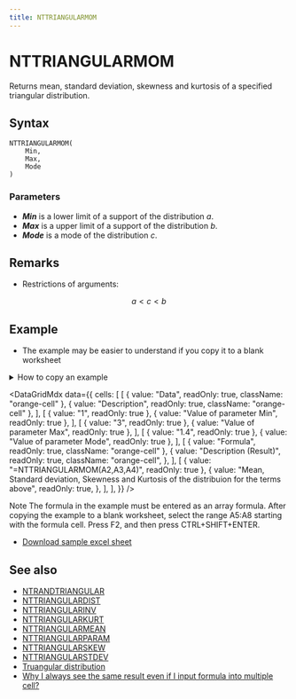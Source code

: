 ```yaml
---
title: NTTRIANGULARMOM
---
```



# NTTRIANGULARMOM

Returns mean, standard deviation, skewness and kurtosis of a specified triangular distribution.

## Syntax

```excel
NTTRIANGULARMOM(
    Min,
    Max,
    Mode
)
```

### Parameters

- **_Min_** is a lower limit of a support of the distribution $a$.
- **_Max_** is a upper limit of a support of the distribution $b$.
- **_Mode_** is a mode of the distribution $c$.

## Remarks

- Restrictions of arguments:

$$
  a<c<b
$$

## Example

- The example may be easier to understand if you copy it to a blank worksheet

<details>
  <summary>How to copy an example</summary>

1.  Create a blank workbook or worksheet.
2.  Select the example in the Help topic.

    **Note**  Do not select the row or column headers.

    ![Selecting an example from Help](./../../assets/functions/HowToCopy.png)

    Selecting an example from Help

3.  Press CTRL+C.
4.  In the worksheet, select cell A1, and press CTRL+V.
5.  To switch between viewing the results and viewing the formulas that return the results, press CTRL+` (grave accent), or on the **Tools** menu, point to **Formula Auditing**, and then click **Formula Auditing Mode**.

</details>

<DataGridMdx
  data={{
    cells: [
      [
        { value: "Data", readOnly: true, className: "orange-cell" },
        { value: "Description", readOnly: true, className: "orange-cell" },
      ],
      [
        { value: "1", readOnly: true },
        { value: "Value of parameter Min", readOnly: true },
      ],
      [
        { value: "3", readOnly: true },
        { value: "Value of parameter Max", readOnly: true },
      ],
      [
        { value: "1.4", readOnly: true },
        { value: "Value of parameter Mode", readOnly: true },
      ],
      [
        { value: "Formula", readOnly: true, className: "orange-cell" },
        {
          value: "Description (Result)",
          readOnly: true,
          className: "orange-cell",
        },
      ],
      [
        { value: "=NTTRIANGULARMOM(A2,A3,A4)", readOnly: true },
        {
          value:
            "Mean, Standard deviation, Skewness and Kurtosis of the distribuion for the terms above",
          readOnly: true,
        },
      ],
    ],
  }}
/>

Note The formula in the example must be entered as an array formula. After copying the example to a blank worksheet, select the range A5:A8 starting with the formula cell. Press F2, and then press CTRL+SHIFT+ENTER.

- [Download sample excel sheet](https://www.ntrand.com/files/NtRand2.zip)

## See also

- [NTRANDTRIANGULAR](../01-random-numbers/01-single-series/14-ntrandtriangular.mdx)
- [NTTRIANGULARDIST](087-nttriangulardist.mdx)
- [NTTRIANGULARINV](088-nttriangularinv.mdx)
- [NTTRIANGULARKURT](089-nttriangularkurt.mdx)
- [NTTRIANGULARMEAN](090-nttriangularmean.mdx)
- [NTTRIANGULARPARAM](092-nttriangularparam.mdx)
- [NTTRIANGULARSKEW](093-nttriangularskew.mdx)
- [NTTRIANGULARSTDEV](094-nttriangularstdev.mdx)
- [Truangular distribution](../../05-gallery-of-distributions/triangular-distribution.mdx)
- [Why I always see the same result even if I input formula into multiple cell?](/docs/faq#why-i-always-see-the-same-result-even-if-i-input-formula-into-multiple-cell)
